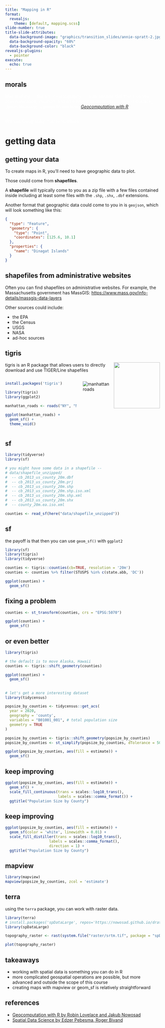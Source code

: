 ```yaml
---
title: "Mapping in R"
format:
  revealjs:
    theme: [default, mapping.scss]
slide-number: true
title-slide-attributes:
  data-background-image: "graphics/transition_slides/annie-spratt-2.jpg"
  data-background-opacity: "60%"
  data-background-color: "black"
revealjs-plugins:
  - pointer
execute: 
  echo: true
---
```


## morals {data-background-image="graphics/transition_slides/annie-spratt-2.jpg" data-background-opacity="60%" data-background-color="black"}

:::{.fragment}
<span style="color: white;">Map making — the art of cartography — is an ancient skill that involves communication, intuition, and an element of creativity. —Robin Lovelace, Jakub Nowosad, Jannes Muenchow, <u>[*Geocomputation with R*](https://geocompr.robinlovelace.net/adv-map.html)</u></span><br><br>
:::

:::{.fragment}
<span style="color: white;">Without Geography, You're Nowhere</span>
:::

# getting data {data-background-image="graphics/transition_slides/annie-spratt-2.jpg" data-background-opacity="60%" data-background-color="black"}

## getting your data {.xsmall}

To create maps in R, you'll need to have geographic data to plot. 

Those could come from <span class='carrot'>**shapefiles**</span>. 

A <span class='carrot'>**shapefile**</span> will typically come to you as a 
zip file with a few files contained inside including at least 
some files with the `.shp`, `.shx`, `.dbf` extensions. 

Another format that geographic data could come to you in is `geojson`, 
which will look something like this: 

```json
{
  "type": "Feature",
  "geometry": {
    "type": "Point",
    "coordinates": [125.6, 10.1]
  },
  "properties": {
    "name": "Dinagat Islands"
  }
}
```

## shapefiles from administrative websites {.small}

Often you can find shapefiles on administrative websites.  For example,
the Massachusetts government has MassGIS: <https://www.mass.gov/info-details/massgis-data-layers>

Other sources could include: 

  * the EPA
  * the Census
  * USGS
  * NASA
  * ad-hoc sources

## tigris  {.small}

<img src="https://github.com/walkerke/tigris/raw/master/tools/readme/tigris_sticker.png" align='right' height='150px'>

tigris is an R package that allows users to directly download and use TIGER/Line shapefiles

:::{.columns}
:::{.column}
```r
install.packages('tigris')

library(tigris)
library(ggplot2)

manhattan_roads <- roads("NY", "New York")

ggplot(manhattan_roads) + 
  geom_sf() + 
  theme_void()
```
:::

:::{.column}
<img src="https://github.com/walkerke/tigris/raw/master/tools/readme/ny_roads.png" alt="manhattan roads">
:::
:::

## sf  {.small}

```r
library(tidyverse)
library(sf)

# you might have some data in a shapefile -- 
# data/shapefile_unzipped/
#  -- cb_2013_us_county_20m.dbf
#  -- cb_2013_us_county_20m.prj
#  -- cb_2013_us_county_20m.shp
#  -- cb_2013_us_county_20m.shp.iso.xml
#  -- cb_2013_us_county_20m.shp.xml
#  -- cb_2013_us_county_20m.shx
#  -- county_20m.ea.iso.xml

counties <- read_sf(here("data/shapefile_unzipped"))
```

## sf {.small}

the payoff is that then you can use `geom_sf()` with
`ggplot2`

```r
library(sf)
library(tigris)
library(tidyverse)

counties <- tigris::counties(cb=TRUE, resolution = '20m')
counties <- counties %>% filter(STUSPS %in% c(state.abb, 'DC'))
```

```r
ggplot(counties) + 
  geom_sf()
```

## fixing a problem  {.small}

```r
counties <- st_transform(counties, crs = "EPSG:5070")

ggplot(counties) + 
  geom_sf()
```

## or even better {.small}

```r
library(tigris)

# the default is to move Alaska, Hawaii
counties <- tigris::shift_geometry(counties) 

ggplot(counties) + 
  geom_sf()
```

##  {.small}

```r
# let's get a more interesting dataset
library(tidycensus)

popsize_by_counties <- tidycensus::get_acs(
  year = 2020,
  geography = 'county',
  variables = "B01001_001", # total population size
  geometry = TRUE
)

popsize_by_counties <- tigris::shift_geometry(popsize_by_counties)
popsize_by_counties <- st_simplify(popsize_by_counties, dTolerance = 500)

ggplot(popsize_by_counties, aes(fill = estimate)) + 
  geom_sf()
```

## keep improving {.small}

```r
ggplot(popsize_by_counties, aes(fill = estimate)) + 
  geom_sf() + 
  scale_fill_continuous(trans = scales::log10_trans(),
                        labels = scales::comma_format()) + 
  ggtitle("Population Size by County")
```

## keep improving {.small}

```r
ggplot(popsize_by_counties, aes(fill = estimate)) + 
  geom_sf(color = 'white', linewidth = 0.01) + 
  scale_fill_distiller(trans = scales::log10_trans(),
                    labels = scales::comma_format(),
                    direction = 1) + 
  ggtitle("Population Size by County")
```

## mapview  {.small}

```r
library(mapview)
mapview(popsize_by_counties, zcol = 'estimate')
```

## terra  {.small}

using the `terra` package, you can work with 
raster data. 

```r
library(terra)
# install.packages('spDataLarge', repos='https://nowosad.github.io/drat/', type='source')
library(spDataLarge)

topography_raster <- rast(system.file("raster/srtm.tif", package = "spDataLarge"))

plot(topography_raster)
```

## takeaways {.small data-background-image="graphics/transition_slides/annie-spratt-2.jpg" data-background-opacity="60%" data-background-color="black"}

  * working with spatial data is something you can do in R
  * more complicated geospatial operations are possible, but more advanced and outside the scope of this course 
  * creating maps with mapview or geom_sf is relatively straightforward

## references {.small}

  - <a href="https://geocompr.robinlovelace.net/">Geocomputation with R by Robin Lovelace and Jakub Nowosad</a>
  - <a href="https://r-spatial.org/book/">Spatial Data Science by Edzer Pebesma, Roger Bivand</a>